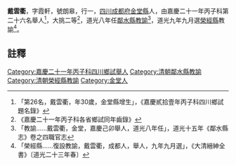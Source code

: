 {{明清人物信息框
| 姓名 =戴雲衢
| 最高職務 = [[四川|四川]][[鄰水縣|鄰水縣]][[教諭|教諭]]
| 國家 = 大清
| 籍貫 = [[四川|四川]][[成都府|成都府]][[金堂縣|金堂縣]]
| 字號 = 字霞軒，號朗皋
| 出生日期 = 乾隆己酉年六月二十三日（1789年8月13日）
| 逝世日期 = ？年？月？日
| 墓葬 = 
| 配偶 =  
| 親屬 = 曾祖戴元選、祖戴宇廣、父戴志九，母；子戴禮綱
| 出身 = 嘉慶二十一年丙子科舉人 
| 著作 =  
*
}}
'''戴雲衢'''{{BD|1789年|8月13日|？年||}}，字霞軒，號朗皋，行一，[[四川|四川]][[成都府|成都府]][[金堂縣|金堂縣]]人，由嘉慶二十一年丙子科第二十六名舉人<ref>「第26名，戴雲衢，年30歲，金堂縣增生」，《嘉慶貳拾壹年丙子科四川鄉試題名錄》</ref>，大挑二等<ref>《嘉慶二十一年丙子科各省鄉試同年齒錄》</ref>，道光八年任[[鄰水縣|鄰水縣]][[教諭|教諭]]<ref>「教諭……戴雲衢，金堂，嘉慶己卯舉人，道光八年任」，道光十五年《鄰水縣志》卷之四職官志</ref>，道光九年九月選[[榮經縣|榮經縣]]教諭<ref>「榮經縣……復設教諭，戴雲衢，成都人，舉人，九年九月選」，《大清縉紳全書》〔道光二十三年春〕</ref>。
==註釋==
{{reflist}}
{{清朝人物小作品}}
[[Category:嘉慶二十一年丙子科四川鄉試舉人|Category:嘉慶二十一年丙子科四川鄉試舉人]]
[[Category:清朝鄰水縣教諭|Category:清朝鄰水縣教諭]]
[[Category:清朝榮經縣教諭|Category:清朝榮經縣教諭]]
[[Category:金堂人|Category:金堂人]]